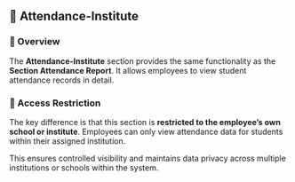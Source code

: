 ## 🏫 Attendance-Institute

### 📄 Overview  
The **Attendance-Institute** section provides the same functionality as the **Section Attendance Report**. It allows employees to view student attendance records in detail.

### 🔐 Access Restriction  
The key difference is that this section is **restricted to the employee’s own school or institute**. Employees can only view attendance data for students within their assigned institution.

This ensures controlled visibility and maintains data privacy across multiple institutions or schools within the system.
